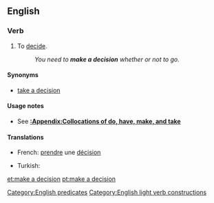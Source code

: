==English==

===Verb===
{{infl|en|verb|head=[[make]] [[a]] [[decision]]}}

# {{intransitive|idiom}} To [[decide]].
#:''You need to '''make a decision''' whether or not to go.''

====Synonyms====
* {{sense|decide}} [[take a decision]] {{qualifier|much less common, especially in US}}

====Usage notes====
* See '''[[:Appendix:Collocations of do, have, make, and take]]'''

====Translations====
{{trans-top|to decide}}
*French: [[prendre]] une [[décision]]
{{trans-mid}}
* Turkish: {{t+|tr|karar vermek}}
{{trans-bottom}}

[[Category:English predicates]]
[[Category:English light verb constructions]]
[[et:make a decision]]
[[pt:make a decision]]